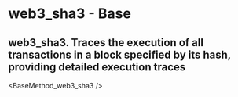 # web3_sha3 - Base

## web3_sha3. Traces the execution of all transactions in a block specified by its hash, providing detailed execution traces


<BaseMethod_web3_sha3 />
